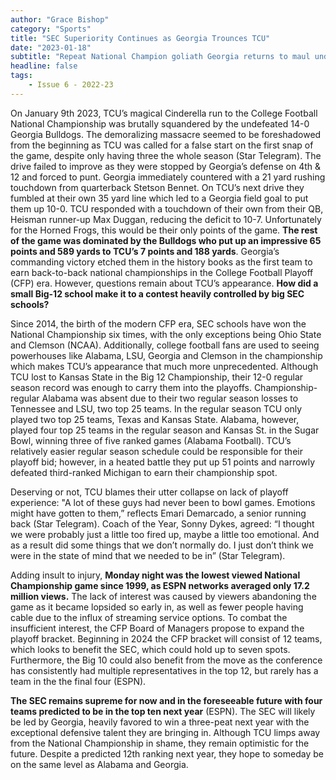 ```yaml
---
author: "Grace Bishop"
category: "Sports"
title: "SEC Superiority Continues as Georgia Trounces TCU"
date: "2023-01-18"
subtitle: "Repeat National Champion goliath Georgia returns to maul underdog TCU."
headline: false
tags:
    - Issue 6 - 2022-23
---
```



On January 9th 2023, TCU’s magical Cinderella run to the College Football National Championship was brutally squandered by the undefeated 14-0 Georgia Bulldogs. The demoralizing massacre seemed to be foreshadowed from the beginning as TCU was called for a false start on the first snap of the game, despite only having three the whole season (Star Telegram). The drive failed to improve as they were stopped by Georgia’s defense on 4th & 12 and forced to punt. Georgia immediately countered with a 21 yard rushing touchdown from quarterback Stetson Bennet. On TCU’s next drive they fumbled at their own 35 yard line which led to a Georgia field goal to put them up 10-0. TCU responded with a touchdown of their own from their QB, Heisman runner-up Max Duggan, reducing the deficit to 10-7. Unfortunately for the Horned Frogs, this would be their only points of the game. **The rest of the game was dominated by the Bulldogs who put up an impressive 65 points and 589 yards to TCU’s 7 points and 188 yards**. Georgia’s commanding victory etched them in the history books as the first team to earn back-to-back national championships in the College Football Playoff (CFP) era. However, questions remain about TCU’s appearance. **How did a small Big-12 school make it to a contest heavily controlled by big SEC schools?** 

Since 2014, the birth of the modern CFP era, SEC schools have won the National Championship six times, with the only exceptions being Ohio State and Clemson (NCAA). Additionally, college football fans are used to seeing powerhouses like Alabama, LSU, Georgia and Clemson in the championship which makes TCU’s appearance that much more unprecedented. Although TCU lost to Kansas State in the Big 12 Championship, their 12-0 regular season record was enough to carry them into the playoffs. Championship-regular Alabama was absent due to their two regular season losses to Tennessee and LSU, two top 25 teams. In the regular season TCU only played two top 25 teams, Texas and Kansas State. Alabama, however, played four top 25 teams in the regular season and Kansas St. in the Sugar Bowl, winning three of five ranked games (Alabama Football). TCU’s relatively easier regular season schedule could be responsible for their playoff bid; however, in a heated battle they put up 51 points and narrowly defeated third-ranked Michigan to earn their championship spot. 

Deserving or not, TCU blames their utter collapse on lack of playoff experience: "A lot of these guys had never been to bowl games. Emotions might have gotten to them,” reflects Emari Demarcado, a senior running back (Star Telegram). Coach of the Year, Sonny Dykes, agreed: “I thought we were probably just a little too fired up, maybe a little too emotional. And as a result did some things that we don’t normally do. I just don’t think we were in the state of mind that we needed to be in” (Star Telegram). 

Adding insult to injury, **Monday night was the lowest viewed National Championship game since 1999, as ESPN networks averaged only 17.2 million views.** The lack of interest was caused by viewers abandoning the game as it became lopsided so early in, as well as fewer people having cable due to the influx of streaming service options. To combat the insufficient interest, the CFP Board of Managers propose to expand the playoff bracket. Beginning in 2024 the CFP bracket will consist of 12 teams, which looks to benefit the SEC, which could hold up to seven spots. Furthermore, the Big 10 could also benefit from the move as the conference has consistently had multiple representatives in the top 12, but rarely has a team in the the final four (ESPN). 

**The SEC remains supreme for now and in the foreseeable future with four teams predicted to be in the top ten next year** (ESPN). The SEC will likely be led by Georgia, heavily favored to win a three-peat next year with the exceptional defensive talent they are bringing in. Although TCU limps away from the National Championship in shame, they remain optimistic for the future. Despite a predicted 12th ranking next year, they hope to someday be on the same level as Alabama and Georgia. 
